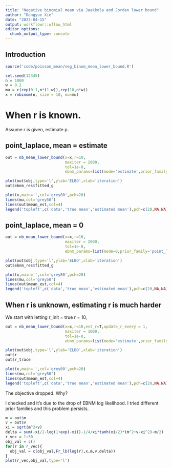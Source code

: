 ```yaml
---
title: "Negative binomial mean via Jaakkola and Jordan lower bound"
author: "Dongyue Xie"
date: "2022-04-15"
output: workflowr::wflow_html
editor_options:
  chunk_output_type: console
---
```


## Introduction

```r
source('code/poisson_mean/neg_binom_mean_lower_bound.R')
```

```r
set.seed(12345)
n = 1000 
w = 0.2
mu = c(rep(0.1,n*(1-w)),rep(10,n*w))
x = rnbinom(n, size = 10, mu=mu)
```

# When r is known.

Assume r is given, estimate p.

## point_laplace, mean = estimate

```r
out = nb_mean_lower_bound(x=x,r=10,
                          maxiter = 2000,
                          tol=1e-8,
                          ebnm_params=list(mode='estimate',prior_family='point_laplace'))
```

```r
plot(out$obj,type='l',ylab='ELBO',xlab='iteration')
out$ebnm_res$fitted_g
```

```r
plot(x,main='',col='grey80',pch=20)
lines(mu,col='grey50')
lines(out$mean_est,col=4)
legend('topleft',c('data','true mean','estimated mean'),pch=c(20,NA,NA),lty=c(NA,1,1),col=c('grey80','grey50',4))
```

## point_laplace, mean = 0

```r
out = nb_mean_lower_bound(x=x,r=10,
                          maxiter = 2000,
                          tol=1e-8,
                          ebnm_params=list(mode=0,prior_family='point_laplace'))
```

```r
plot(out$obj,type='l',ylab='ELBO',xlab='iteration')
out$ebnm_res$fitted_g
```

```r
plot(x,main='',col='grey80',pch=20)
lines(mu,col='grey50')
lines(out$mean_est,col=4)
legend('topleft',c('data','true mean','estimated mean'),pch=c(20,NA,NA),lty=c(NA,1,1),col=c('grey80','grey50',4))
```


## When r is unknown, estimating r is much harder

We start with letting r_init = true r = 10,

```r
out = nb_mean_lower_bound(x=x,r=10,est_r=T,update_r_every = 1,
                          maxiter = 1000,
                          tol=1e-8,
                          ebnm_params=list(mode='estimate',prior_family='point_laplace'))

```

```r
plot(out$obj,type='l',ylab='ELBO',xlab='iteration')
out$r
out$r_trace
```

```r
plot(x,main='',col='grey80',pch=20)
lines(mu,col='grey50')
lines(out$mean_est,col=4)
legend('topleft',c('data','true mean','estimated mean'),pch=c(20,NA,NA),lty=c(NA,1,1),col=c('grey80','grey50',4))
```

The objective dropped. Why?

I checked and it's due to the drop of EBNM log likelihood. I tried different prior families and this problem persists.

```r
m = out$m
v = out$v
xi = sqrt(m^2+v)
delta = sum(-xi/2-log(1+exp(-xi))-1/4/xi*tanh(xi/2)*(m^2+v-xi^2)-m/2)
r_vec = 1:50
obj_val = c()
for(r in r_vec){
  obj_val = c(obj_val,Fr_lb(log(r),x,m,v,delta))
}
plot(r_vec,obj_val,type='l')
```



